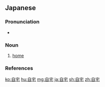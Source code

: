 ==Japanese==
{{ja-kanjitab|じ|たく|yomi=o}}

===Pronunciation===
* {{ja-pron|じたく|y=o|acc=0|acc_ref=NHK}}

===Noun===
{{ja-noun|じたく}}

# [[home]]

===References===
<references/>

[[ko:自宅]]
[[hu:自宅]]
[[mg:自宅]]
[[ja:自宅]]
[[sh:自宅]]
[[zh:自宅]]